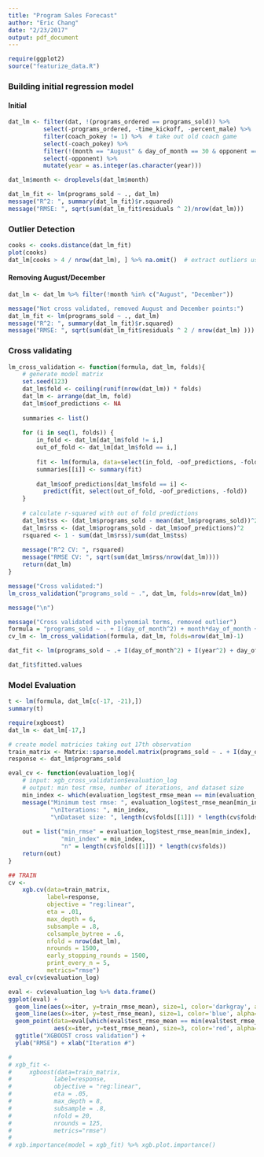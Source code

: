 ```yaml
---
title: "Program Sales Forecast"
author: "Eric Chang"
date: "2/23/2017"
output: pdf_document
---
```


```r
require(ggplot2)
source("featurize_data.R")
```

### Building initial regression model

#### Initial
```r
dat_lm <- filter(dat, !(programs_ordered == programs_sold)) %>% 
          select(-programs_ordered, -time_kickoff, -percent_male) %>% 
          filter(coach_pokey != 1) %>%  # take out old coach game
          select(-coach_pokey) %>% 
          filter(!(month == "August" & day_of_month == 30 & opponent == "Nebraska")) %>% 
          select(-opponent) %>% 
          mutate(year = as.integer(as.character(year)))

dat_lm$month <- droplevels(dat_lm$month)

dat_lm_fit <- lm(programs_sold ~ ., dat_lm)
message("R^2: ", summary(dat_lm_fit)$r.squared)
message("RMSE: ", sqrt(sum(dat_lm_fit$residuals ^ 2)/nrow(dat_lm)))
```

\newpage

### Outlier Detection
```r
cooks <- cooks.distance(dat_lm_fit)
plot(cooks)
dat_lm[cooks > 4 / nrow(dat_lm), ] %>% na.omit()  # extract outliers using Fox's threshold
```


#### Removing August/December
```r
dat_lm <- dat_lm %>% filter(!month %in% c("August", "December"))

message("Not cross validated, removed August and December points:")
dat_lm_fit <- lm(programs_sold ~ ., dat_lm)
message("R^2: ", summary(dat_lm_fit)$r.squared)
message("RMSE: ", sqrt(sum(dat_lm_fit$residuals ^ 2 / nrow(dat_lm) )))
```


### Cross validating

```r
lm_cross_validation <- function(formula, dat_lm, folds){
    # generate model matrix 
    set.seed(123)
    dat_lm$fold <- ceiling(runif(nrow(dat_lm)) * folds)
    dat_lm <- arrange(dat_lm, fold)
    dat_lm$oof_predictions <- NA
    
    summaries <- list()
        
    for (i in seq(1, folds)) {
        in_fold <- dat_lm[dat_lm$fold != i,]
        out_of_fold <- dat_lm[dat_lm$fold == i,]
        
        fit <- lm(formula, data=select(in_fold, -oof_predictions, -fold))
        summaries[[i]] <- summary(fit)
        
        dat_lm$oof_predictions[dat_lm$fold == i] <- 
          predict(fit, select(out_of_fold, -oof_predictions, -fold))
    }
    
    # calculate r-squared with out of fold predictions
    dat_lm$tss <- (dat_lm$programs_sold - mean(dat_lm$programs_sold))^2
    dat_lm$rss <- (dat_lm$programs_sold - dat_lm$oof_predictions)^2
    rsquared <- 1 - sum(dat_lm$rss)/sum(dat_lm$tss)
    
    message("R^2 CV: ", rsquared)
    message("RMSE CV: ", sqrt(sum(dat_lm$rss/nrow(dat_lm))))
    return(dat_lm)
}

message("Cross validated:")
lm_cross_validation("programs_sold ~ .", dat_lm, folds=nrow(dat_lm))

message("\n")

message("Cross validated with polynomial terms, removed outlier")
formula = "programs_sold ~ . + I(day_of_month^2) + month*day_of_month + I(year^2)"
cv_lm <- lm_cross_validation(formula, dat_lm, folds=nrow(dat_lm)-1)


```

```r
dat_fit <- lm(programs_sold ~ .+ I(day_of_month^2) + I(year^2) + day_of_month*month, dat_lm)

dat_fit$fitted.values
```



### Model Evaluation

```r
t <- lm(formula, dat_lm[c(-17, -21),])
summary(t)
```


```r
require(xgboost)
dat_lm <- dat_lm[-17,]

# create model matricies taking out 17th observation
train_matrix <- Matrix::sparse.model.matrix(programs_sold ~ . + I(day_of_month^2) + month*day_of_month + I(year^2), dat_lm)
response <- dat_lm$programs_sold

eval_cv <- function(evaluation_log){
    # input: xgb_cross_validation$evaluation_log
    # output: min test rmse, number of iterations, and dataset size
    min_index <- which(evaluation_log$test_rmse_mean == min(evaluation_log$test_rmse_mean))
    message("Minimum test rmse: ", evaluation_log$test_rmse_mean[min_index], 
            "\nIterations: ", min_index,
            "\nDataset size: ", length(cv$folds[[1]]) * length(cv$folds))
    
    out = list("min_rmse" = evaluation_log$test_rmse_mean[min_index],
               "min_index" = min_index,
               "n" = length(cv$folds[[1]]) * length(cv$folds))
    return(out)
}

## TRAIN
cv <-
    xgb.cv(data=train_matrix,
           label=response,
           objective = "reg:linear",
           eta = .01,
           max_depth = 6,
           subsample = .8,
           colsample_bytree = .6,
           nfold = nrow(dat_lm),
           nrounds = 1500,
           early_stopping_rounds = 1500,
           print_every_n = 5,
           metrics="rmse")
eval_cv(cv$evaluation_log)

eval <- cv$evaluation_log %>% data.frame()
ggplot(eval) + 
  geom_line(aes(x=iter, y=train_rmse_mean), size=1, color='darkgray', alpha=1) + 
  geom_line(aes(x=iter, y=test_rmse_mean), size=1, color='blue', alpha=.6) +
  geom_point(data=eval[which(eval$test_rmse_mean == min(eval$test_rmse_mean)),], 
             aes(x=iter, y=test_rmse_mean), size=3, color='red', alpha=.6) + 
  ggtitle("XGBOOST cross validation") +
  ylab("RMSE") + xlab("Iteration #")

# 
# xgb_fit <-
#     xgboost(data=train_matrix,
#            label=response,
#            objective = "reg:linear",
#            eta = .05,
#            max_depth = 8,
#            subsample = .8,
#            nfold = 20,
#            nrounds = 125,
#            metrics="rmse")
# 
# xgb.importance(model = xgb_fit) %>% xgb.plot.importance()


```






